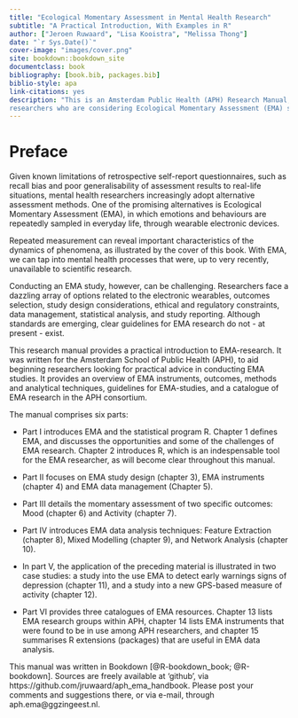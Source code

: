 ```yaml
--- 
title: "Ecological Momentary Assessment in Mental Health Research"
subtitle: "A Practical Introduction, With Examples in R"
author: ["Jeroen Ruwaard", "Lisa Kooistra", "Melissa Thong"]
date: "`r Sys.Date()`"
cover-image: "images/cover.png"
site: bookdown::bookdown_site
documentclass: book
bibliography: [book.bib, packages.bib]
biblio-style: apa
link-citations: yes
description: "This is an Amsterdam Public Health (APH) Research Manual, written for 
researchers who are considering Ecological Momentary Assessment (EMA) studies."
---
```


# Preface {-}

Given known limitations of retrospective self-report questionnaires, such as recall bias and poor generalisability of assessment results to real-life situations, mental health researchers increasingly adopt alternative assessment methods. One of the promising alternatives is Ecological Momentary Assessment (EMA), in which emotions and behaviours are repeatedly sampled in everyday life, through wearable electronic devices.

Repeated measurement can reveal important characteristics of the dynamics of phenomena, as illustrated by the cover of this book. With EMA, we can tap into mental health processes that were, up to very recently, unavailable to scientific research. 

Conducting an EMA study, however, can be challenging. Researchers face a dazzling array of options related to the electronic wearables, outcomes selection, study design considerations, ethical and regulatory constraints, data management, statistical analysis, and study reporting. Although standards are emerging, clear guidelines for EMA research do not - at present - exist.

This research manual provides a practical introduction to EMA-research. It was written for the Amsterdam School of Public Health (APH), to aid beginning researchers looking for practical advice in conducting EMA studies. It provides an overview of EMA instruments, outcomes, methods and analytical techniques, guidelines for EMA-studies, and a catalogue of EMA research in the APH consortium.

The manual comprises six parts:

- Part I introduces EMA and the statistical program R. Chapter 1 defines EMA, and discusses the opportunities and some of the challenges of EMA research. Chapter 2 introduces R, which is an indespensable tool for the EMA researcher, as will become clear throughout this manual.

- Part II focuses on EMA study design (chapter 3), EMA instruments (chapter 4) and EMA data management (Chapter 5).

- Part III details the momentary assessment of two specific outcomes: Mood (chapter 6) and Activity (chapter 7).

- Part IV introduces EMA data analysis techniques: Feature Extraction (chapter 8), Mixed Modelling (chapter 9), and Network Analysis (chapter 10).

- In part V, the application of the preceding material is illustrated in two case studies: a study into the use EMA to detect early warnings signs of depression (chapter 11), and a study into a new GPS-based measure of activity (chapter 12).

- Part VI provides three catalogues of EMA resources. Chapter 13 lists EMA research groups within APH, chapter 14 lists EMA instruments that were found to be in use among APH researchers, and chapter 15 summarises R extensions (packages) that are useful in EMA data analysis.

This manual was written in Bookdown [@R-bookdown_book; @R-bookdown]. Sources are freely available at 'github', via https://github.com/jruwaard/aph_ema_handbook. Please post your comments and suggestions there, or via e-mail, through aph.ema@ggzingeest.nl.

